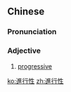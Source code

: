 {{also|进行性}}
==Chinese==
{{zh-forms|s=进行性|type=21}}

===Pronunciation===
{{zh-pron
|m=jìnxíngxìng
|c=zeon3 hang4 sing3
|cat=a
}}

===Adjective===
{{zh-adj}}

# {{lb|zh|medicine|attributive}} [[progressive]]

[[ko:進行性]]
[[zh:進行性]]